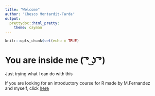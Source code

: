 ```yaml
---
title: "Welcome"
author: "Chesco Montardit-Tarda"
output: 
  prettydoc::html_pretty:
    theme: cayman
---
```


```r
knitr::opts_chunk$set(echo = TRUE)
```

# You are inside me ( ͡° ͜ʖ ͡°)

Just trying what I can do with this

If you are looking for an introductory course for R made by M.Fernandez and myself, click [here](https://chesqhub.shinyapps.io/InteractiveTutorial/)

